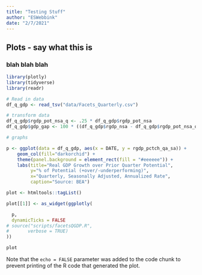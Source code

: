 ```yaml
---
title: "Testing Stuff"
author: "ESWebbink"
date: "2/7/2021"
---
```


## Plots - say what this is 
### blah blah blah

```r
library(plotly)
library(tidyverse)
library(readr)

# Read in data
df_q_gdp <- read_tsv("data/Facets_Quarterly.csv")

# transform data
df_q_gdp$rgdp_pot_nsa_q <- .25 * df_q_gdp$rgdp_pot_nsa
df_q_gdp$gdp_gap <- 100 * ((df_q_gdp$rgdp_nsa - df_q_gdp$rgdp_pot_nsa_q) / df_q_gdp$rgdp_nsa)

# graphs

p <- ggplot(data = df_q_gdp, aes(x = DATE, y = rgdp_pctch_qa_sa)) +
    geom_col(fill="darkorchid") +
    theme(panel.background = element_rect(fill = "#eeeeee")) +
    labs(title="Real GDP Growth over Prior Quarter Potential", 
         y="% of Potential (+over/-underperforming)", 
         x="Quarterly, Seasonally Adjusted, Annualized Rate", 
         caption="Source: BEA") 

plot <- htmltools::tagList()

plot[[1]] <- as_widget(ggplotly(

  p,
  dynamicTicks = FALSE
# source("scripts/facetsQGDP.R",
#       verbose = TRUE)
))

plot

```

Note that the `echo = FALSE` parameter was added to the code chunk to prevent printing of the R code that generated the plot.
